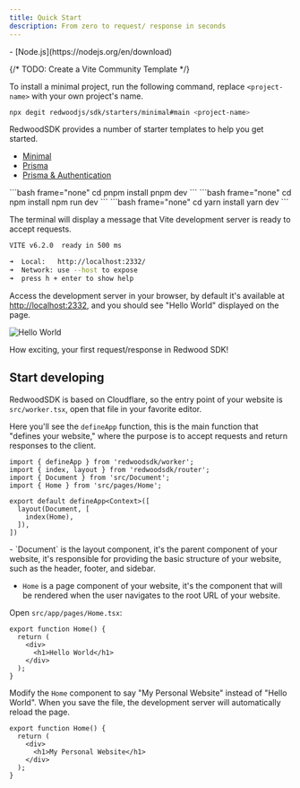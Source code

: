```yaml
---
title: Quick Start
description: From zero to request/ response in seconds
---
```



<Aside type="note" title="System requirements">
- [Node.js](https://nodejs.org/en/download)
</Aside>

{/* TODO: Create a Vite Community Template */}

To install a minimal project, run the following command, replace `<project-name>` with your own project's name.
```bash frame="none"
npx degit redwoodjs/sdk/starters/minimal#main <project-name>
```

<Aside type="note" title="Starter Templates">
RedwoodSDK provides a number of starter templates to help you get started.

- [Minimal](https://github.com/redwoodjs/sdk/tree/main/starters/minimal)
- [Prisma](https://github.com/redwoodjs/sdk/tree/main/starters/prisma)
- [Prisma & Authentication](https://github.com/redwoodjs/sdk/tree/main/starters/passkey-auth)
</Aside>

<Tabs>
  <TabItem label="pnpm">
    ```bash frame="none"
    cd <project-name>
    pnpm install
    pnpm dev
    ```
  </TabItem>
  <TabItem label="npm">
    ```bash frame="none"
    cd <project-name>
    npm install
    npm run dev
    ```
  </TabItem>
  <TabItem label="yarn">
    ```bash frame="none"
    cd <project-name>
    yarn install
    yarn dev
    ```
  </TabItem>
</Tabs>

The terminal will display a message that Vite development server is ready to accept requests.

```bash frame="none"
VITE v6.2.0  ready in 500 ms

➜  Local:   http://localhost:2332/
➜  Network: use --host to expose
➜  press h + enter to show help
```

Access the development server in your browser, by default it's available at [http://localhost:2332](http://localhost:2332),
and you should see "Hello World" displayed on the page.


![Hello World](./images/hello-world.png)

How exciting, your first request/response in Redwood SDK!

## Start developing

RedwoodSDK is based on Cloudflare, so the entry point of your website is `src/worker.tsx`, open that file in your favorite editor. 

Here you'll see the `defineApp` function, this is the main function that "defines your website," where the purpose is to accept requests and return responses to the client.

```tsx
import { defineApp } from 'redwoodsdk/worker';
import { index, layout } from 'redwoodsdk/router';
import { Document } from 'src/Document';
import { Home } from 'src/pages/Home';

export default defineApp<Context>([
  layout(Document, [
    index(Home),
  ]),
])
```

<Aside type="note" title="Layout & Page Components">
- `Document` is the layout component, it's the parent component of your website, it's responsible for providing the basic structure of your website, such as the header, footer, and sidebar.

- `Home` is a page component of your website, it's the component that will be rendered when the user navigates to the root URL of your website.
</Aside>

Open `src/app/pages/Home.tsx`:

```tsx
export function Home() {
  return (
    <div>
      <h1>Hello World</h1>
    </div>
  );
}
```

Modify the `Home` component to say "My Personal Website" instead of "Hello World". When you save the file, the development server will automatically reload the page.

```tsx
export function Home() {
  return (
    <div>
      <h1>My Personal Website</h1>
    </div>
  );
}